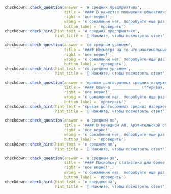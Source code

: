 ```r
checkdown::check_question(answer = 'и средних предприятиях', 
                          title = '#### В качестве повышения объективизации оценки структуры экономического развития монопрофильных территорий проведено сопоставление уровня занятости на крупных ____________ (**и, средний, предприятие**) с показателями развития малого бизнеса.',
                          right = 'все верно!', 
                          wrong = 'к сожалению нет, попробуйте еще раз...',
                          button_label = 'проверить')
checkdown::check_hint(hint_text = 'и средних предприятиях',
                      hint_title = '🔎 Нажмите, чтобы посмотреть ответ')
```

```r
checkdown::check_question(answer = 'со средним уровнем', 
                          title = '#### Несмотря на то что максимальный риск одобряемых кредитов снижается из-за ухода «плохих» банков, чаще всего принимавших такой риск, сегмент инвестиционных проектов ____________ (**с, средний, уровень**) риска получает меньше ресурсов.',
                          right = 'все верно!', 
                          wrong = 'к сожалению нет, попробуйте еще раз...',
                          button_label = 'проверить')
checkdown::check_hint(hint_text = 'со средним уровнем',
                      hint_title = '🔎 Нажмите, чтобы посмотреть ответ')
```

```r
checkdown::check_question(answer = 'кривая долгосрочных средних издержек', 
                          title = '#### Обычно ____________ (**кривая, долгосрочный, средний, издержка**) представляет собой сочетание всех трех приведенных выше кривых.',
                          right = 'все верно!', 
                          wrong = 'к сожалению нет, попробуйте еще раз...',
                          button_label = 'проверить')
checkdown::check_hint(hint_text = 'кривая долгосрочных средних издержек',
                      hint_title = '🔎 Нажмите, чтобы посмотреть ответ')
```

```r
checkdown::check_question(answer = 'в среднем по', 
                          title = '#### В Ненецком АО, Архангельской области, Республике Карелии, Республике Коми и Республике Тыве коэффициент смертности уменьшился значительнее, чем ____________ (**в, среднее, по**) стране.',
                          right = 'все верно!', 
                          wrong = 'к сожалению нет, попробуйте еще раз...',
                          button_label = 'проверить')
checkdown::check_hint(hint_text = 'в среднем по',
                      hint_title = '🔎 Нажмите, чтобы посмотреть ответ')
```

```r
checkdown::check_question(answer = 'в среднем за', 
                          title = '#### Поскольку статистика для более раннего периода отсутствует, сегрегация регионов осуществлялась по критерию превышения 30%-й доли добычи полезных ископаемых в отраслевой структуре ВДС ____________ (**в, среднее, за**) 2004-2014 гг.',
                          right = 'все верно!', 
                          wrong = 'к сожалению нет, попробуйте еще раз...',
                          button_label = 'проверить')
checkdown::check_hint(hint_text = 'в среднем за',
                      hint_title = '🔎 Нажмите, чтобы посмотреть ответ')
```

